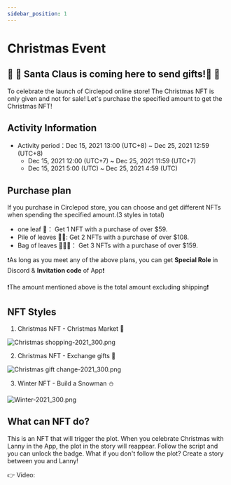 ```yaml
---
sidebar_position: 1
---
```


# Christmas Event

## 🎅 🤶  Santa Claus is coming here to send gifts!🤶 🎅

To celebrate the launch of Circlepod online store! The Christmas NFT is only given and not for sale! Let's purchase the specified amount to get the Christmas NFT!

## Activity Information

- Activity period：Dec 15, 2021 13:00 (UTC+8) ~ Dec 25, 2021 12:59 (UTC+8)
    - Dec 15, 2021 12:00 (UTC+7) ~ Dec 25, 2021 11:59 (UTC+7)
    - Dec 15, 2021 5:00 (UTC) ~ Dec 25, 2021 4:59 (UTC)

## Purchase plan

If you purchase in Circlepod store, you can choose and get different NFTs when spending the specified amount.(3 styles in total)

- one leaf 🌱： Get 1 NFT with a purchase of over $59.
- Pile of leaves 🌱🌱: Get 2 NFTs with a purchase of over $108.
- Bag of leaves 🌱🌱🌱： Get 3 NFTs with a purchase of over $159.

❗️As long as you meet any of the above plans, you can get **Special Role** in Discord & **Invitation code** of App❗️

❗️The amount mentioned above is the total amount excluding shipping❗️

## NFT Styles

1. Christmas NFT - Christmas Market 🎄

![Christmas shopping-2021_300.png](/img/event/christmas/market.png)

2. Christmas NFT - Exchange gifts 🎁

![Christmas gift change-2021_300.png](/img/event/christmas/exchange.png)

3. Winter NFT - Build a Snowman ⛄️

![Winter-2021_300.png](/img/event/christmas/winter.png)

## What can NFT do?

This is an NFT that will trigger the plot. When you celebrate Christmas with Lanny in the App, the plot in the story will reappear. Follow the script and you can unlock the badge. What if you don't follow the plot? Create a story between you and Lanny!

👉 Video: